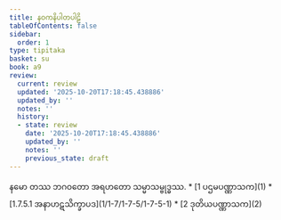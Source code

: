 ```yaml
---
title: နဝကနိပါတပါဠိ
tableOfContents: false
sidebar:
  order: 1
type: tipitaka
basket: su
book: a9
review:
  current: review
  updated: '2025-10-20T17:18:45.438886'
  updated_by: ''
  notes: ''
  history:
  - state: review
    date: '2025-10-20T17:18:45.438886'
    updated_by: ''
    notes: ''
    previous_state: draft
---
```


<Paragraph number="1" type="center" book="a9">
နမော တဿ ဘဂဝတော အရဟတော သမ္မာသမ္ဗုဒ္ဓဿ.

<ReviewStatus review={frontmatter.review} showDetails={true} />

<HypothesisAnnotation frontmatter={frontmatter} />


</Paragraph>

<TableOfContents book="a9">
* [1 ပဌမပဏ္ဏာသက](1)
* [1.7.5.1 အနာဟဋသိက္ခာပဒ](1/1-7/1-7-5/1-7-5-1)
* [2 ဒုတိယပဏ္ဏာသက](2)
</TableOfContents>